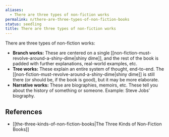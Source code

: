 ```yaml
---
aliases:
  - There are three types of non-fiction works
permalink: n/there-are-three-types-of-non-fiction-books
status: seedling
title: There are three types of non-fiction works
---
```

There are three types of non-fiction works:

- **Branch works:** These are centered on a single [[non-fiction-must-revolve-around-a-shiny-dime|shiny dime]], and the rest of the book is padded with further explanations, real-world examples, etc.
- **Tree works:** These explain an entire system of thought, end-to-end. The [[non-fiction-must-revolve-around-a-shiny-dime|shiny dime]] is still there (or should be, if the book is good), but it may be more elaborate.
- **Narrative works:** These are biographies, memoirs, etc. These tell you about the history of something or someone. Example: Steve Jobs’ biography.

## References

- [[the-three-kinds-of-non-fiction-books|The Three Kinds of Non-Fiction Books]]
